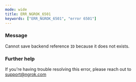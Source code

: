 ```yaml
---
mode: wide
title: ERR_NGROK_6501
keywords: ["ERR_NGROK_6501", "error 6501"]
---
```



### Message

Cannot save backend reference `ID` because it does not exists.

<ErrorDetails />

### Further help

If you're having trouble resolving this error, please reach out to [support@ngrok.com](mailto:support@ngrok.com?subject=Help%20with%20ERR_NGROK_6501)
